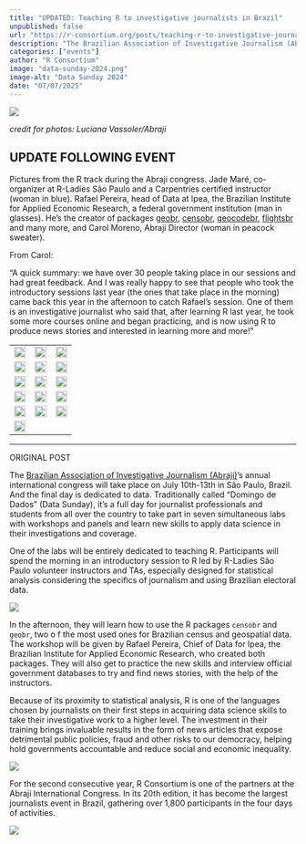 ```yaml
--- 
title: "UPDATED: Teaching R to investigative journalists in Brazil" 
unpublished: false 
url: "https://r-consortium.org/posts/teaching-r-to-investigative-journalists-in-brazil/"
description: "The Brazilian Association of Investigative Journalism (Abraji)'s annual international congress will take place on July 10th-13th, 2025, in São Paulo, Brazil. - UPDATED with photos" 
categories: ["events"]
author: "R Consortium" 
image: "data-sunday-2024.png" 
image-alt: "Data Sunday 2024" 
date: "07/07/2025" 
---
```

![](abraji_ceremony_2024_1.jpg)

_credit for photos: Luciana Vassoler/Abraji_ 

## UPDATE FOLLOWING EVENT

Pictures from the R track during the Abraji congress. Jade Maré, co-organizer at R-Ladies São Paulo and a Carpentries certified instructor (woman in blue). Rafael Pereira, head of Data at Ipea, the Brazilian Institute for Applied Economic Research, a federal government institution (man in glasses). He's the creator of packages [geobr](https://cran.r-project.org/web/packages/geobr/vignettes/intro_to_geobr.html), [censobr](https://cloud.r-project.org/web/packages/censobr/index.html), [geocodebr](https://cran.r-project.org/web/packages/geocodebr/index.html), [flightsbr](https://cran.r-project.org/web/packages/flightsbr/vignettes/intro_flightsbr.html) and many more, and Carol Moreno, Abraji Director (woman in peacock sweater).

From Carol:

"A quick summary: we have over 30 people taking place in our sessions and had great feedback. And I was really happy to see that people who took the introductory sessions last year (the ones that take place in the morning) came back this year in the afternoon to catch Rafael's session. One of them is an investigative journalist who said that, after learning R last year, he took some more courses online and began practicing, and is now using R to produce news stories and interested in learning more and more!"

| | | |
|:---:|:---:|:---:|
| ![](LV-ABRAJI-6536.jpg){width=100%} | ![](LV-ABRAJI-6153.jpg){width=100%} | ![](LV-ABRAJI-6144.jpg){width=100%} |
| ![](LV-ABRAJI-6141.jpg){width=100%} | ![](LV-ABRAJI-6136.jpg){width=100%} | ![](LV-ABRAJI-6128.jpg){width=100%} |
| ![](LV-ABRAJI-6124.jpg){width=100%} | ![](LV-ABRAJI (1303).jpg){width=100%} | ![](LV-ABRAJI (1293).jpg){width=100%} |
| ![](LV-ABRAJI (1292).jpg){width=100%} | ![](LV-ABRAJI (1292) (1).jpg){width=100%} | ![](LV-ABRAJI (1287).jpg){width=100%} |
| ![](LV-ABRAJI (1286).jpg){width=100%} | ![](LV-ABRAJI (1282).jpg){width=100%} | ![](LV-ABRAJI (1280).jpg){width=100%} |
| ![](LV-ABRAJI (1279).jpg){width=100%} | | |

---
ORIGINAL POST  

The [Brazilian Association of Investigative Journalism (Abraji)](https://abraji.org.br/english)'s annual international congress will take place on July 10th-13th in São Paulo, Brazil. And the final day is dedicated to data. Traditionally called “Domingo de Dados” (Data Sunday), it's a full day for journalist professionals and students from all over the country to take part in seven simultaneous labs with workshops and panels and learn new skills to apply data science in their investigations and coverage.

One of the labs will be entirely dedicated to teaching R. Participants will spend the morning in an introductory session to R led by R-Ladies São Paulo volunteer instructors and TAs, especially designed for statistical analysis considering the specifics of journalism and using Brazilian electoral data.

![](data-sunday-2024.png)

In the afternoon, they will learn how to use the R packages `censobr` and `geobr`, two o f the most used ones for Brazilian census and geospatial data. The workshop will be given by Rafael Pereira, Chief of Data for Ipea, the Brazilian Institute for Applied Economic Research, who created both packages. They will also get to practice the new skills and interview official government databases to try and find news stories, with the help of the instructors.

Because of its proximity to statistical analysis, R is one of the languages chosen by journalists on their first steps in acquiring data science skills to take their investigative work to a higher level. The investment in their training brings invaluable results in the form of news articles that expose detrimental public policies, fraud and other risks to our democracy, helping hold governments accountable and reduce social and economic inequality.

![](ddados2024_R-Bootcamp_1.jpeg)

For the second consecutive year, R Consortium is one of the partners at the Abraji International Congress. In its 20th edition, it has become the largest journalists event in Brazil, gathering over 1,800 participants in the four days of activities.

![](abraji_r-consortium_logo_2024.jpeg)
